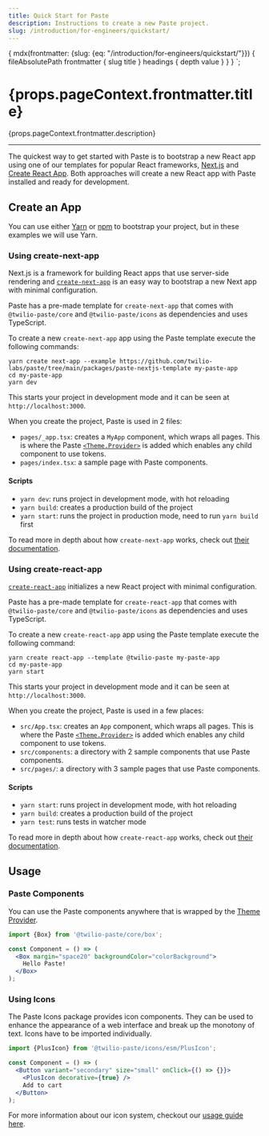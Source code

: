 ```yaml
---
title: Quick Start for Paste
description: Instructions to create a new Paste project.
slug: /introduction/for-engineers/quickstart/
---
```



  {
    mdx(frontmatter: {slug: {eq: "/introduction/for-engineers/quickstart/"}}) {
      fileAbsolutePath
      frontmatter {
        slug
        title
      }
      headings {
        depth
        value
      }
    }
  }
`;

<content>

<h1>{props.pageContext.frontmatter.title}</h1>

<Paragraph>{props.pageContext.frontmatter.description}</Paragraph>

</content>

---

<contentwrapper>

<PageAside data={props.data.mdx} />

<content>

The quickest way to get started with Paste is to bootstrap a new React app using one of our templates for popular React frameworks, [Next.js](https://nextjs.org/) and [Create React App](https://create-react-app.dev/). Both approaches will create a new React app with Paste installed and ready for development.

## Create an App

You can use either [Yarn](https://yarnpkg.com/lang/en/docs/cli/create/) or [npm](https://docs.npmjs.com/cli/init) to bootstrap your project, but in these examples we will use Yarn.

### Using create-next-app

Next.js is a framework for building React apps that use server-side rendering and [`create-next-app`](https://nextjs.org/docs/api-reference/create-next-app) is an easy way to bootstrap a new Next app with minimal configuration.

Paste has a pre-made template for `create-next-app` that comes with `@twilio-paste/core` and `@twilio-paste/icons` as dependencies and uses TypeScript.

To create a new `create-next-app` app using the Paste template execute the following commands:

```shell
yarn create next-app --example https://github.com/twilio-labs/paste/tree/main/packages/paste-nextjs-template my-paste-app
cd my-paste-app
yarn dev
```

This starts your project in development mode and it can be seen at `http://localhost:3000`.

When you create the project, Paste is used in 2 files:

- `pages/_app.tsx`: creates a `MyApp` component, which wraps all pages. This is where the Paste [`<Theme.Provider>`](/theme/#theme-provider) is added which enables any child component to use tokens.
- `pages/index.tsx`: a sample page with Paste components.

#### Scripts

- `yarn dev`: runs project in development mode, with hot reloading
- `yarn build`: creates a production build of the project
- `yarn start`: runs the project in production mode, need to run `yarn build` first

To read more in depth about how `create-next-app` works, check out [their documentation](https://nextjs.org/docs/api-reference/create-next-app).

### Using create-react-app

[`create-react-app`](https://create-react-app.dev/) initializes a new React project with minimal configuration.

Paste has a pre-made template for `create-react-app` that comes with `@twilio-paste/core` and `@twilio-paste/icons` as dependencies and uses TypeScript.

To create a new `create-react-app` app using the Paste template execute the following command:

```shell
yarn create react-app --template @twilio-paste my-paste-app
cd my-paste-app
yarn start
```

This starts your project in development mode and it can be seen at `http://localhost:3000`.

When you create the project, Paste is used in a few places:

- `src/App.tsx`: creates an `App` component, which wraps all pages. This is where the Paste [`<Theme.Provider>`](/theme/#theme-provider) is added which enables any child component to use tokens.
- `src/components`: a directory with 2 sample components that use Paste components.
- `src/pages/`: a directory with 3 sample pages that use Paste components.

#### Scripts

- `yarn start`: runs project in development mode, with hot reloading
- `yarn build`: creates a production build of the project
- `yarn test`: runs tests in watcher mode

To read more in depth about how `create-react-app` works, check out [their documentation](https://create-react-app.dev/docs/getting-started/).

## Usage

### Paste Components

You can use the Paste components anywhere that is wrapped by the [Theme Provider](#setting-up-the-theme-provider).

```jsx
import {Box} from '@twilio-paste/core/box';

const Component = () => (
  <Box margin="space20" backgroundColor="colorBackground">
    Hello Paste!
  </Box>
);
```

### Using Icons

The Paste Icons package provides icon components. They can be used to enhance the appearance of a web interface and break
up the monotony of text. Icons have to be imported individually.

```jsx
import {PlusIcon} from '@twilio-paste/icons/esm/PlusIcon';

const Component = () => (
  <Button variant="secondary" size="small" onClick={() => {}}>
    <PlusIcon decorative={true} />
    Add to cart
  </Button>
);
```

For more information about our icon system, checkout our [usage guide here](/components/icons/usage-guidelines).

</content>

</contentwrapper>
